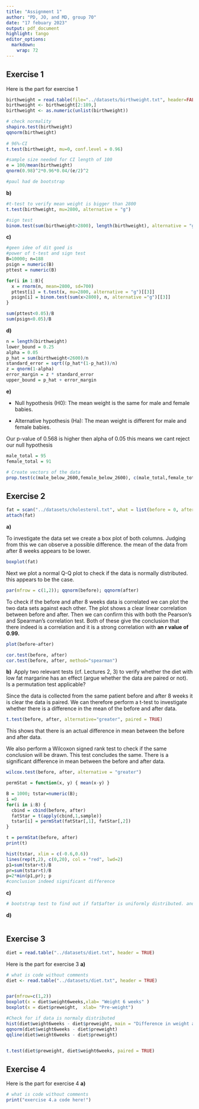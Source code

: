 ```yaml
---
title: "Assignment 1"
author: "PD, JO, and MD, group 70"
date: "17 febuary 2023"
output: pdf_document
highlight: tango
editor_options: 
  markdown: 
    wrap: 72
---
```


## Exercise 1

Here is the part for exercise 1

```r
birthweight = read.table(file="../datasets/birthweight.txt", header=FALSE)
birthweight <- birthweight[2:189,]
birthweight <- as.numeric(unlist(birthweight))
```

```r
# check normality
shapiro.test(birthweight)
qqnorm(birthweight)
 
# 96%-CI
t.test(birthweight, mu=0, conf.level = 0.96)

#sample size needed for CI length of 100
e = 100/mean(birthweight)
qnorm(0.98)^2*0.96*0.04/(e/2)^2

#paul had de bootstrap
```

**b)**

```r
#t-test to verify mean weight is bigger than 2800
t.test(birthweight, mu=2800, alternative = "g")

#sign test
binom.test(sum(birthweight>2800), length(birthweight), alternative = "g")
```

**c)**

```r
#geen idee of dit goed is
#power of t-test and sign test
B=10000; n=188
psign = numeric(B)
pttest = numeric(B)

for(i in 1:B){
  x = rnorm(n, mean=2800, sd=700)
  pttest[i] = t.test(x, mu=2800, alternative = "g")[[3]]
  psign[i] = binom.test(sum(x>2800), n, alternative ="g")[[3]]
}

sum(pttest<0.05)/B
sum(psign<0.05)/B
```

**d)**

```r
n = length(birthweight)
lower_bound = 0.25
alpha = 0.05
p_hat = sum(birthweight<2600)/n
standard_error = sqrt((p_hat*(1-p_hat))/n)
z = qnorm(1-alpha)
error_margin = z * standard_error
upper_bound = p_hat + error_margin
```

**e)**

-   Null hypothesis (H0): The mean weight is the same for male and
    female babies.

-   Alternative hypothesis (Ha): The mean weight is different for male
    and female babies.

Our p-value of 0.568 is higher then alpha of 0.05 this means we cant
reject our null hypothesis

```r
male_total = 95
female_total = 91

# Create vectors of the data
prop.test(c(male_below_2600,female_below_2600), c(male_total,female_total))
```

## Exercise 2

```r
fat = scan("../datasets/cholesterol.txt", what = list(before = 0, after = 0)) 
attach(fat)
```

**a)**

To investigate the data set we create a box plot of both columns.
Judging from this we can observe a possible difference. the mean of the
data from after 8 weeks appears to be lower.

```r
boxplot(fat)
```

Next we plot a normal Q-Q plot to check if the data is normally
distributed. this appears to be the case.

```r
par(mfrow = c(1,2)); qqnorm(before); qqnorm(after)
```

To check if the before and after 8 weeks data is correlated we can plot
the two data sets against each other. The plot shows a clear linear
correlation between before and after. Then we can confirm this with both
the Pearson's and Spearman's correlation test. Both of these give the
conclusion that there indeed is a correlation and it is a strong
correlation with **an r value of 0.99.**

```r
plot(before~after)

cor.test(before, after)
cor.test(before, after, method="spearman")
```

**b)**  Apply two relevant tests (cf. Lectures 2, 3) to verify whether
the diet with low fat margarine has an effect (argue whether the data
are paired or not). Is a permutation test applicable?

Since the data is collected from the same patient before and after 8
weeks it is clear the data is paired. We can therefore perform a t-test
to investigate whether there is a difference in the mean of the before
and after data.

```r
t.test(before, after, alternative="greater", paired = TRUE)
```

This shows that there is an actual difference in mean between the before
and after data.

We also perform a Wilcoxon signed rank test to check if the same
conclusion will be drawn. This test concludes the same. There is a
significant difference in mean between the before and after data.

```r
wilcox.test(before, after, alternative = "greater")
```

```r
permStat = function(x, y) { mean(x-y) }

B = 1000; tstar=numeric(B);
i =0
for(i in i:B) {
  cbind = cbind(before, after)
  fatStar = t(apply(cbind,1,sample))
  tstar[i] = permStat(fatStar[,1], fatStar[,2]) 
}

t = permStat(before, after)
print(t)

hist(tstar, xlim = c(-0.6,0.6))
lines(rep(t,2), c(0,20), col = "red", lwd=2)
p1=sum(tstar<t)/B
pr=sum(tstar>t)/B
p=2*min(p1,pr); p
#conclusion indeed significant difference

```

**c)**

```r
# bootstrap test to find out if fat$after is uniformly distributed. and construct a 95% confidence interval. (Kolmogorov-Smirnov?)

```

**d)**

```r

```

## Exercise 3

```r
diet = read.table("../datasets/diet.txt", header = TRUE)
```

Here is the part for exercise 3 **a)**

```r
# what is code without comments
diet <- read.table("../datasets/diet.txt", header = TRUE)


par(mfrow=c(1,2))
boxplot(x = diet$weight6weeks,xlab= "Weight 6 weeks" )
boxplot(x = diet$preweight,  xlab= "Pre-weight")

#Check for if data is normaly distributed
hist(diet$weight6weeks - diet$preweight, main = "Difference in weight after 6 weeks", xlab = "Difference")
qqnorm(diet$weight6weeks - diet$preweight)
qqline(diet$weight6weeks - diet$preweight)


t.test(diet$preweight, diet$weight6weeks, paired = TRUE)
```

## Exercise 4

Here is the part for exercise 4 **a)**

```r
# what is code without comments
print("exercise 4.a code here!")

```

